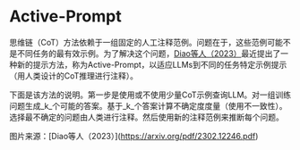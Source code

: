 # Active-Prompt


思维链（CoT）方法依赖于一组固定的人工注释范例。问题在于，这些范例可能不是不同任务的最有效示例。为了解决这个问题，[Diao等人（2023）](https://arxiv.org/pdf/2302.12246.pdf)最近提出了一种新的提示方法，称为Active-Prompt，以适应LLMs到不同的任务特定示例提示（用人类设计的CoT推理进行注释）。

下面是该方法的说明。第一步是使用或不使用少量CoT示例查询LLM。对一组训练问题生成_k_个可能的答案。基于_k_个答案计算不确定度度量（使用不一致性）。选择最不确定的问题由人类进行注释。然后使用新的注释范例来推断每个问题。

图片来源：\[Diao等人（2023）]\(https://arxiv.org/pdf/2302.12246.pdf)

